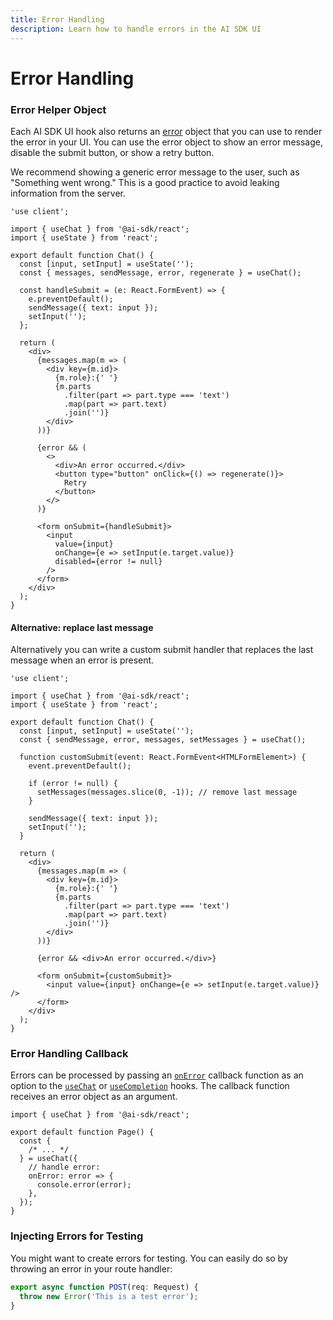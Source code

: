 ---
title: Error Handling
description: Learn how to handle errors in the AI SDK UI
---

# Error Handling

### Error Helper Object

Each AI SDK UI hook also returns an [error](/docs/reference/ai-sdk-ui/use-chat#error) object that you can use to render the error in your UI.
You can use the error object to show an error message, disable the submit button, or show a retry button.

<Note>
  We recommend showing a generic error message to the user, such as "Something
  went wrong." This is a good practice to avoid leaking information from the
  server.
</Note>

```tsx file="app/page.tsx" highlight="7,18-25,31"
'use client';

import { useChat } from '@ai-sdk/react';
import { useState } from 'react';

export default function Chat() {
  const [input, setInput] = useState('');
  const { messages, sendMessage, error, regenerate } = useChat();

  const handleSubmit = (e: React.FormEvent) => {
    e.preventDefault();
    sendMessage({ text: input });
    setInput('');
  };

  return (
    <div>
      {messages.map(m => (
        <div key={m.id}>
          {m.role}:{' '}
          {m.parts
            .filter(part => part.type === 'text')
            .map(part => part.text)
            .join('')}
        </div>
      ))}

      {error && (
        <>
          <div>An error occurred.</div>
          <button type="button" onClick={() => regenerate()}>
            Retry
          </button>
        </>
      )}

      <form onSubmit={handleSubmit}>
        <input
          value={input}
          onChange={e => setInput(e.target.value)}
          disabled={error != null}
        />
      </form>
    </div>
  );
}
```

#### Alternative: replace last message

Alternatively you can write a custom submit handler that replaces the last message when an error is present.

```tsx file="app/page.tsx" highlight="17-23,35"
'use client';

import { useChat } from '@ai-sdk/react';
import { useState } from 'react';

export default function Chat() {
  const [input, setInput] = useState('');
  const { sendMessage, error, messages, setMessages } = useChat();

  function customSubmit(event: React.FormEvent<HTMLFormElement>) {
    event.preventDefault();

    if (error != null) {
      setMessages(messages.slice(0, -1)); // remove last message
    }

    sendMessage({ text: input });
    setInput('');
  }

  return (
    <div>
      {messages.map(m => (
        <div key={m.id}>
          {m.role}:{' '}
          {m.parts
            .filter(part => part.type === 'text')
            .map(part => part.text)
            .join('')}
        </div>
      ))}

      {error && <div>An error occurred.</div>}

      <form onSubmit={customSubmit}>
        <input value={input} onChange={e => setInput(e.target.value)} />
      </form>
    </div>
  );
}
```

### Error Handling Callback

Errors can be processed by passing an [`onError`](/docs/reference/ai-sdk-ui/use-chat#on-error) callback function as an option to the [`useChat`](/docs/reference/ai-sdk-ui/use-chat) or [`useCompletion`](/docs/reference/ai-sdk-ui/use-completion) hooks.
The callback function receives an error object as an argument.

```tsx file="app/page.tsx" highlight="6-9"
import { useChat } from '@ai-sdk/react';

export default function Page() {
  const {
    /* ... */
  } = useChat({
    // handle error:
    onError: error => {
      console.error(error);
    },
  });
}
```

### Injecting Errors for Testing

You might want to create errors for testing.
You can easily do so by throwing an error in your route handler:

```ts file="app/api/chat/route.ts"
export async function POST(req: Request) {
  throw new Error('This is a test error');
}
```
